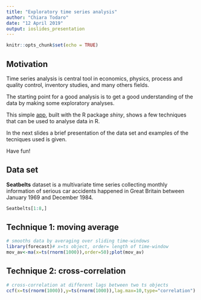 ```yaml
---
title: "Exploratory time series analysis"
author: "Chiara Todaro"
date: "12 April 2019"
output: ioslides_presentation
---
```


```r
knitr::opts_chunk$set(echo = TRUE)
```

## Motivation

Time series analysis is central tool in economics, physics, process and quality control, inventory studies, and many others fields. 

The starting point for a good analysis is to get a good understanding of the data by making some exploratory analyses.

This simple [app](https://chiara87todaro.shinyapps.io/EA_seatbelts/), built with the R 
package *shiny*, shows a few techniques that can be used to analyse data in R.

In the next slides a brief presentation of the data set and examples of the tecniques used is given.

Have fun!
 <!-- Exploratory data analysis is a key part of the data science process because it allows you to sharpen your question and refine your modeling strategies.
 R.Peng, Exploratory Data Analysis with R -->
 <!--  <http://rmarkdown.rstudio.com>. -->


## Data set
 
**Seatbelts** dataset is a multivariate time series collecting monthly information 
of serious car accidents happened in Great Britain between January 1969 and December 1984.

```r
Seatbelts[1:8,]
```


## Technique 1: moving average
<!-- **ma()** smooths data by averaging over sliding time-windows.  -->
<!-- It can be relaized with the function **ma()** in the R package *forecast*. -->
<!-- Let's see what happen to a gaussian random time series. -->
```r
# smooths data by averaging over sliding time-windows
library(forecast)# x=ts object, order= length of time-window
mov_av<-ma(x=ts(rnorm(1000)),order=50);plot(mov_av)
```

## Technique 2: cross-correlation

```r
# cross-correlation at different lags between two ts objects
ccf(x=ts(rnorm(1000)),y=ts(rnorm(1000)),lag.max=10,type="correlation")
```

